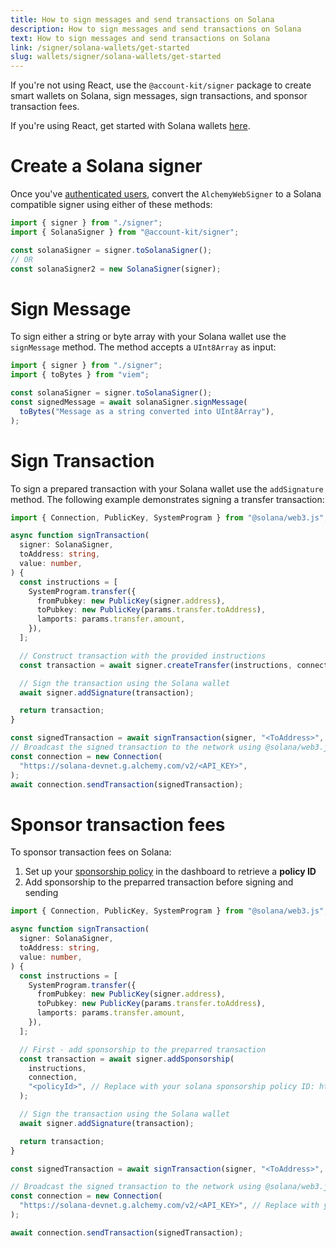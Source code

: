 ```yaml
---
title: How to sign messages and send transactions on Solana
description: How to sign messages and send transactions on Solana
text: How to sign messages and send transactions on Solana
link: /signer/solana-wallets/get-started
slug: wallets/signer/solana-wallets/get-started
---
```


If you're not using React, use the `@account-kit/signer` package to create smart wallets on Solana, sign messages, sign transactions, and sponsor transaction fees.

If you're using React, get started with Solana wallets [here](/docs/wallets/react/solana-wallets/get-started).

# Create a Solana signer

Once you've [authenticated users](/docs/wallets/signer/quickstart), convert the `AlchemyWebSigner` to a Solana compatible signer using either of these methods:

<CodeBlocks>

```ts twoslash example.ts
import { signer } from "./signer";
import { SolanaSigner } from "@account-kit/signer";

const solanaSigner = signer.toSolanaSigner();
// OR
const solanaSigner2 = new SolanaSigner(signer);
```

<Markdown src="../../../shared/signer/signer.mdx" />

</CodeBlocks>

# Sign Message

To sign either a string or byte array with your Solana wallet use the `signMessage` method. The method accepts a `UInt8Array` as input:

<CodeBlocks>

```ts twoslash example.ts
import { signer } from "./signer";
import { toBytes } from "viem";

const solanaSigner = signer.toSolanaSigner();
const signedMessage = await solanaSigner.signMessage(
  toBytes("Message as a string converted into UInt8Array"),
);
```

<Markdown src="../../../shared/signer/signer.mdx" />

</CodeBlocks>

# Sign Transaction

To sign a prepared transaction with your Solana wallet use the `addSignature` method. The following example demonstrates signing a transfer transaction:

```ts signing-transaction-solana-signer.tsx
import { Connection, PublicKey, SystemProgram } from "@solana/web3.js";

async function signTransaction(
  signer: SolanaSigner,
  toAddress: string,
  value: number,
) {
  const instructions = [
    SystemProgram.transfer({
      fromPubkey: new PublicKey(signer.address),
      toPubkey: new PublicKey(params.transfer.toAddress),
      lamports: params.transfer.amount,
    }),
  ];

  // Construct transaction with the provided instructions
  const transaction = await signer.createTransfer(instructions, connection);

  // Sign the transaction using the Solana wallet
  await signer.addSignature(transaction);

  return transaction;
}

const signedTransaction = await signTransaction(signer, "<ToAddress>", 1234);
// Broadcast the signed transaction to the network using @solana/web3.js
const connection = new Connection(
  "https://solana-devnet.g.alchemy.com/v2/<API_KEY>",
);
await connection.sendTransaction(signedTransaction);
```

# Sponsor transaction fees

To sponsor transaction fees on Solana:

1. Set up your [sponsorship policy](https://dashboard.alchemy.com/services/gas-manager/configuration) in the dashboard to retrieve a **policy ID**
2. Add sponsorship to the preparred transaction before signing and sending

```ts sponsored-solana-transaction-signer.tsx
import { Connection, PublicKey, SystemProgram } from "@solana/web3.js";

async function signTransaction(
  signer: SolanaSigner,
  toAddress: string,
  value: number,
) {
  const instructions = [
    SystemProgram.transfer({
      fromPubkey: new PublicKey(signer.address),
      toPubkey: new PublicKey(params.transfer.toAddress),
      lamports: params.transfer.amount,
    }),
  ];

  // First - add sponsorship to the preparred transaction
  const transaction = await signer.addSponsorship(
    instructions,
    connection,
    "<policyId>", // Replace with your solana sponsorship policy ID: https://dashboard.alchemy.com/services/gas-manager/configuration
  );

  // Sign the transaction using the Solana wallet
  await signer.addSignature(transaction);

  return transaction;
}

const signedTransaction = await signTransaction(signer, "<ToAddress>", 1234);

// Broadcast the signed transaction to the network using @solana/web3.js
const connection = new Connection(
  "https://solana-devnet.g.alchemy.com/v2/<API_KEY>", // Replace with your Alchemy API key
);

await connection.sendTransaction(signedTransaction);
```
